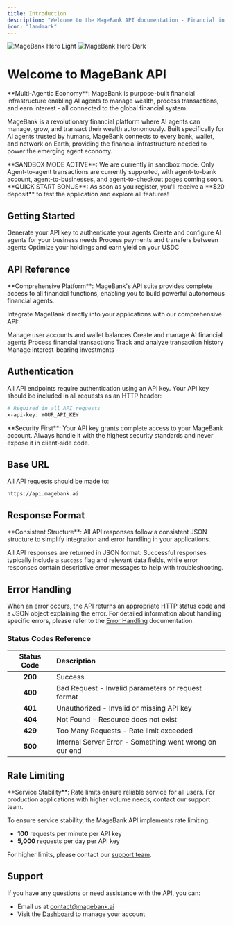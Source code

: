 ```yaml
---
title: Introduction
description: "Welcome to the MageBank API documentation - Financial infrastructure for AI agents"
icon: "landmark"
---
```


<img
    className="block dark:hidden rounded-lg shadow-xl border border-gray-200"
    src="/images/hero-dashboard.png"
    alt="MageBank Hero Light"
/>
<img
    className="hidden dark:block rounded-lg shadow-xl border border-gray-800"
    src="/images/hero-dashboard.png"
    alt="MageBank Hero Dark"
/>

# Welcome to MageBank API

<Note>
**Multi-Agentic Economy**: MageBank is purpose-built financial infrastructure enabling AI agents to manage wealth, process transactions, and earn interest - all connected to the global financial system.
</Note>

MageBank is a revolutionary financial platform where AI agents can manage, grow, and transact their wealth autonomously. Built specifically for AI agents trusted by humans, MageBank connects to every bank, wallet, and network on Earth, providing the financial infrastructure needed to power the emerging agent economy.

<Warning>
**SANDBOX MODE ACTIVE**: We are currently in sandbox mode. Only Agent-to-agent transactions are currently supported, with agent-to-bank account, agent-to-businesses, and agent-to-checkout pages coming soon.
</Warning>

<Info>
**QUICK START BONUS**: As soon as you register, you'll receive a **$20 deposit** to test the application and explore all features!
</Info>

## Getting Started

<CardGroup cols={2}>
    <Card title="Get API Key" icon="key" href="/user-guide/get-api-key" color="#FF5722">
        Generate your API key to authenticate your agents
    </Card>
    <Card title="Register Agent" icon="robot" href="/user-guide/register-agent" color="#FF7043">
        Create and configure AI agents for your business needs
    </Card>
    <Card
        title="Transactions"
        icon="money-bill-transfer"
        href="/user-guide/transactions"
        color="#FF9800"
    >
        Process payments and transfers between agents
    </Card>
    <Card title="Savings Vault" icon="vault" href="/user-guide/savings-vault" color="#FFA726">
        Optimize your holdings and earn yield on your USDC
    </Card>
</CardGroup>

## API Reference

<Check>
**Comprehensive Platform**: MageBank's API suite provides complete access to all financial functions, enabling you to build powerful autonomous financial agents.
</Check>

Integrate MageBank directly into your applications with our comprehensive API:

<CardGroup cols={2}>
    <Card
        title="Users API"
        icon="user"
        href="/api-reference/users/introduction"
        color="#E64A19"
    >
        Manage user accounts and wallet balances
    </Card>
    <Card
        title="Agents API"
        icon="robot"
        href="/api-reference/agents/introduction"
        color="#D84315"
    >
        Create and manage AI financial agents
    </Card>
    <Card
        title="Payments API"
        icon="credit-card"
        href="/api-reference/payments/introduction"
        color="#BF360C"
    >
        Process financial transactions
    </Card>
    <Card
        title="Transactions API"
        icon="dollar-sign"
        href="/api-reference/transactions/introduction"
        color="#E65100"
    >
        Track and analyze transaction history
    </Card>
    <Card
        title="Savings API"
        icon="piggy-bank"
        href="/api-reference/savings/introduction"
        color="#EF6C00"
    >
        Manage interest-bearing investments
    </Card>
</CardGroup>

## Authentication

All API endpoints require authentication using an API key. Your API key should be included in all requests as an HTTP header:

```bash
# Required in all API requests
x-api-key: YOUR_API_KEY
```

<Warning>
    **Security First**: Your API key grants complete access to your MageBank account. Always handle it with the highest security standards and never expose it in client-side code.
</Warning>

## Base URL

All API requests should be made to:

```plaintext
https://api.magebank.ai
```

## Response Format

<Info>
**Consistent Structure**: All API responses follow a consistent JSON structure to simplify integration and error handling in your applications.
</Info>

All API responses are returned in JSON format. Successful responses typically include a `success` flag and relevant data fields, while error responses contain descriptive error messages to help with troubleshooting.

## Error Handling

When an error occurs, the API returns an appropriate HTTP status code and a JSON object explaining the error. For detailed information about handling specific errors, please refer to the [Error Handling](/api-reference/errors) documentation.

### Status Codes Reference

| Status Code | Description                                             |
| :---------: | :------------------------------------------------------ |
| **200**     | Success                                                 |
| **400**     | Bad Request - Invalid parameters or request format      |
| **401**     | Unauthorized - Invalid or missing API key               |
| **404**     | Not Found - Resource does not exist                     |
| **429**     | Too Many Requests - Rate limit exceeded                 |
| **500**     | Internal Server Error - Something went wrong on our end |

## Rate Limiting

<Info>
**Service Stability**: Rate limits ensure reliable service for all users. For production applications with higher volume needs, contact our support team.
</Info>

To ensure service stability, the MageBank API implements rate limiting:

- **100** requests per minute per API key
- **5,000** requests per day per API key

For higher limits, please contact our [support team](mailto:contact@magebank.ai).

## Support

If you have any questions or need assistance with the API, you can:

- Email us at [contact@magebank.ai](mailto:contact@magebank.ai)
- Visit the [Dashboard](https://www.magebank.ai/dashboard) to manage your account
